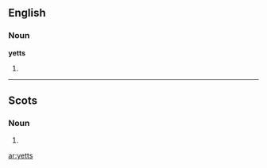 ==English==

===Noun===
'''yetts'''

# {{plural of|[[yett]]}}

----

==Scots==

===Noun===
{{sco-pl}}

# {{plural of|[[yett]]|lang=Scots}}

[[ar:yetts]]